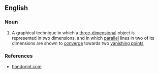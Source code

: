 ==English==

===Noun===
{{en-noun|head=[[two]]-[[point]] [[perspective]]|~}}

# A graphical technique in which a [[three-dimensional]] object is represented in two dimensions, and in which [[parallel]] lines in two of its dimensions are shown to [[converge]] towards two [[vanishing point]]s
#: {{syn|en|q1=abbreviation|2PP}}

===References===
* [http://www.handprint.com/HP/WCL/perspect3.html handprint.com]